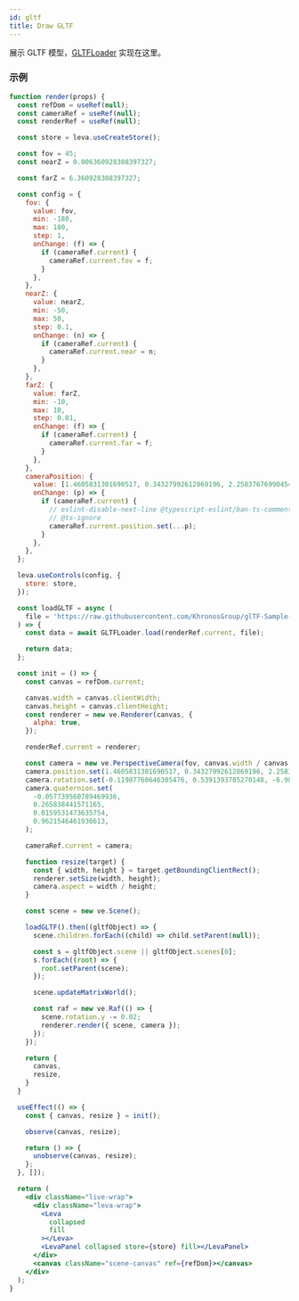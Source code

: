 ```yaml
---
id: gltf
title: Draw GLTF
---
```


展示 GLTF 模型，[GLTFLoader](https://github.com/sakitam-gis/vis-engine/blob/master/documents/src/components/GLTFLoader.ts) 实现在这里。

### 示例

```jsx live
function render(props) {
  const refDom = useRef(null);
  const cameraRef = useRef(null);
  const renderRef = useRef(null);

  const store = leva.useCreateStore();

  const fov = 45;
  const nearZ = 0.006360928308397327;

  const farZ = 6.360928308397327;

  const config = {
    fov: {
      value: fov,
      min: -180,
      max: 180,
      step: 1,
      onChange: (f) => {
        if (cameraRef.current) {
          cameraRef.current.fov = f;
        }
      },
    },
    nearZ: {
      value: nearZ,
      min: -50,
      max: 50,
      step: 0.1,
      onChange: (n) => {
        if (cameraRef.current) {
          cameraRef.current.near = n;
        }
      },
    },
    farZ: {
      value: farZ,
      min: -10,
      max: 10,
      step: 0.01,
      onChange: (f) => {
        if (cameraRef.current) {
          cameraRef.current.far = f;
        }
      },
    },
    cameraPosition: {
      value: [1.4605831301690517, 0.34327992612869196, 2.25837676990454],
      onChange: (p) => {
        if (cameraRef.current) {
          // eslint-disable-next-line @typescript-eslint/ban-ts-comment
          // @ts-ignore
          cameraRef.current.position.set(...p);
        }
      },
    },
  };

  leva.useControls(config, {
    store: store,
  });

  const loadGLTF = async (
    file = 'https://raw.githubusercontent.com/KhronosGroup/glTF-Sample-Models/master/2.0/DamagedHelmet/glTF-Binary/DamagedHelmet.glb',
  ) => {
    const data = await GLTFLoader.load(renderRef.current, file);

    return data;
  };

  const init = () => {
    const canvas = refDom.current;

    canvas.width = canvas.clientWidth;
    canvas.height = canvas.clientHeight;
    const renderer = new ve.Renderer(canvas, {
      alpha: true,
    });

    renderRef.current = renderer;

    const camera = new ve.PerspectiveCamera(fov, canvas.width / canvas.height, nearZ, farZ);
    camera.position.set(1.4605831301690517, 0.34327992612869196, 2.25837676990454);
    camera.rotation.set(-0.11987760646305476, 0.5391393785270148, -6.989052372931176e-18);
    camera.quaternion.set(
      -0.057739560789469936,
      0.265838441571165,
      0.0159531473635754,
      0.9621546461936613,
    );

    cameraRef.current = camera;

    function resize(target) {
      const { width, height } = target.getBoundingClientRect();
      renderer.setSize(width, height);
      camera.aspect = width / height;
    }

    const scene = new ve.Scene();

    loadGLTF().then((gltfObject) => {
      scene.children.forEach((child) => child.setParent(null));

      const s = gltfObject.scene || gltfObject.scenes[0];
      s.forEach((root) => {
        root.setParent(scene);
      });

      scene.updateMatrixWorld();

      const raf = new ve.Raf(() => {
        scene.rotation.y -= 0.02;
        renderer.render({ scene, camera });
      });
    });

    return {
      canvas,
      resize,
    }
  }

  useEffect(() => {
    const { canvas, resize } = init();

    observe(canvas, resize);

    return () => {
      unobserve(canvas, resize);
    };
  }, []);

  return (
    <div className="live-wrap">
      <div className="leva-wrap">
        <Leva
          collapsed
          fill
        ></Leva>
        <LevaPanel collapsed store={store} fill></LevaPanel>
      </div>
      <canvas className="scene-canvas" ref={refDom}></canvas>
    </div>
  );
}
```
